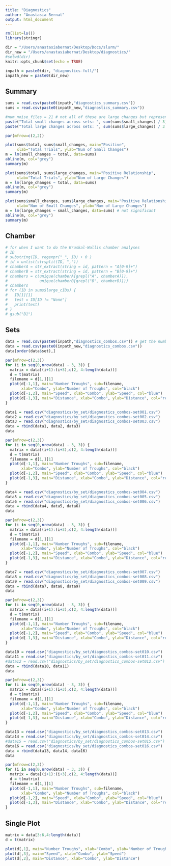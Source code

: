 ```yaml
---
title: "Diagnostics"
author: "Anastasia Bernat"
output: html_document
---
```


```r
rm(list=ls())
library(stringr)

dir = "/Users/anastasiabernat/Desktop/Docs/slurm/"
dir_new = "/Users/anastasiabernat/Desktop/diagnostics/"
#setwd(dir)
knitr::opts_chunk$set(echo = TRUE)
```

```r
inpath = paste0(dir, "diagnostics-full/")
inpath_new = paste0(dir_new)
```

## Summary 

```r
sums = read.csv(paste0(inpath,"diagnostics_summary.csv"))
sums = read.csv(paste0(inpath_new,"diagnostics_summary.csv"))
```

```r
#num_noise_files = 21 # not all of these are large changes but represent noise_files
paste("Total small changes across sets: ", sum(sums$small_changes) / 3)
paste("Total large changes across sets: ", sum(sums$large_changes) / 3 ) # - num_noise_files) 

par(mfrow=c(2,2))

plot(sums$total, sums$small_changes, main="Positive", 
     xlab="Total Trials", ylab="Num of Small Changes")
m = lm(small_changes ~ total, data=sums)
abline(m, col="grey")
summary(m)

plot(sums$total, sums$large_changes, main="Positive Relationship", 
     xlab="Total Trials", ylab="Num of Large Changes")
m = lm(large_changes ~ total, data=sums)
abline(m, col="grey")
summary(m)

plot(sums$small_changes, sums$large_changes, main="Positive Relationship", 
     xlab="Num of Small Changes", ylab="Num of Large Changes")
m = lm(large_changes ~ small_changes, data=sums) # not significant
abline(m, col="grey")
summary(m)
```

## Chamber

```r
# for when I want to do the Kruskal-Wallis chamber analyses
# ID
# substring(ID, regexpr("_", ID) + 0 )
# id = unlist(strsplit(ID, ","))
# chamberA = str_extract(string = id, pattern = "A[0-9]+")
# chamberB = str_extract(string = id, pattern = "B[0-9]+")
# chambers = c(unique(chamberA[grepl("A", chamberA)]), 
#              unique(chamberB[grepl("B", chamberB)]))
# chambers
# for (ID in sums$large_cIDs) {
#   ID[1][1]
#   test = ID[ID != "None"]
#   print(test)
# }
# gsub("B1")
```


## Sets 

```r
data = read.csv(paste0(inpath,"diagnostics_combos.csv")) # get the number from the set
data = read.csv(paste0(inpath_new,"diagnostics_combos.csv")) 
data[order(data$set),]
```

```r
par(mfrow=c(2,3))
for (i in seq(0,nrow(data) - 3, 3)) {
  matrix = data[(i+1):(i+3),c(2, 4:length(data))]
  d = t(matrix)
  filename = d[1,][1]
  plot(d[-1,1], main="Number Troughs", sub=filename, 
       xlab="Combo", ylab="Number of Troughs", col="black")
  plot(d[-1,2], main="Speed", xlab="Combo", ylab="Speed", col="blue")
  plot(d[-1,3], main="Distance", xlab="Combo", ylab="Distance", col="red")
}

```

```r
data1 = read.csv("diagnostics/by_set/diagnostics_combos-set001.csv")
data2 = read.csv("diagnostics/by_set/diagnostics_combos-set002.csv")
data3 = read.csv("diagnostics/by_set/diagnostics_combos-set003.csv")
data = rbind(data1, data2, data3)
data
```

```r
par(mfrow=c(2,3))
for (i in seq(0,nrow(data) - 3, 3)) {
  matrix = data[(i+1):(i+3),c(2, 4:length(data))]
  d = t(matrix)
  filename = d[1,][1]
  plot(d[-1,1], main="Number Troughs", sub=filename, 
       xlab="Combo", ylab="Number of Troughs", col="black")
  plot(d[-1,2], main="Speed", xlab="Combo", ylab="Speed", col="blue")
  plot(d[-1,3], main="Distance", xlab="Combo", ylab="Distance", col="red")
}
```

```r
data4 = read.csv("diagnostics/by_set/diagnostics_combos-set004.csv")
data5 = read.csv("diagnostics/by_set/diagnostics_combos-set005.csv")
data6 = read.csv("diagnostics/by_set/diagnostics_combos-set006.csv")
data = rbind(data4, data5, data6)
data
```
```r
par(mfrow=c(2,3))
for (i in seq(0,nrow(data) - 3, 3)) {
  matrix = data[(i+1):(i+3),c(2, 4:length(data))]
  d = t(matrix)
  filename = d[1,][1]
  plot(d[-1,1], main="Number Troughs", sub=filename, 
       xlab="Combo", ylab="Number of Troughs", col="black")
  plot(d[-1,2], main="Speed", xlab="Combo", ylab="Speed", col="blue")
  plot(d[-1,3], main="Distance", xlab="Combo", ylab="Distance", col="red")
}
```

```r
data7 = read.csv("diagnostics/by_set/diagnostics_combos-set007.csv")
data8 = read.csv("diagnostics/by_set/diagnostics_combos-set008.csv")
data9 = read.csv("diagnostics/by_set/diagnostics_combos-set009.csv")
data = rbind(data7, data8, data9)
data
```

```r
par(mfrow=c(2,3))
for (i in seq(0,nrow(data) - 3, 3)) {
  matrix = data[(i+1):(i+3),c(2, 4:length(data))]
  d = t(matrix)
  filename = d[1,][1]
  plot(d[-1,1], main="Number Troughs", sub=filename, 
       xlab="Combo", ylab="Number of Troughs", col="black")
  plot(d[-1,2], main="Speed", xlab="Combo", ylab="Speed", col="blue")
  plot(d[-1,3], main="Distance", xlab="Combo", ylab="Distance", col="red")
}
```

```r
data10 = read.csv("diagnostics/by_set/diagnostics_combos-set010.csv")
data11 = read.csv("diagnostics/by_set/diagnostics_combos-set011.csv")
#data12 = read.csv("diagnostics/by_set/diagnostics_combos-set012.csv")
data = rbind(data10, data11)
data
```

```r
par(mfrow=c(2,3))
for (i in seq(0,nrow(data) - 3, 3)) {
  matrix = data[(i+1):(i+3),c(2, 4:length(data))]
  d = t(matrix)
  filename = d[1,][1]
  plot(d[-1,1], main="Number Troughs", sub=filename, 
       xlab="Combo", ylab="Number of Troughs", col="black")
  plot(d[-1,2], main="Speed", xlab="Combo", ylab="Speed", col="blue")
  plot(d[-1,3], main="Distance", xlab="Combo", ylab="Distance", col="red")
}
```

```r
data13 = read.csv("diagnostics/by_set/diagnostics_combos-set013.csv")
data14 = read.csv("diagnostics/by_set/diagnostics_combos-set014.csv")
#data15 = read.csv("diagnostics/by_set/diagnostics_combos-set015.csv")
data16 = read.csv("diagnostics/by_set/diagnostics_combos-set016.csv")
data = rbind(data13, data14, data16)
data
```

```r
par(mfrow=c(2,3))
for (i in seq(0,nrow(data) - 3, 3)) {
  matrix = data[(i+1):(i+3),c(2, 4:length(data))]
  d = t(matrix)
  filename = d[1,][1]
  plot(d[-1,1], main="Number Troughs", sub=filename, 
       xlab="Combo", ylab="Number of Troughs", col="black")
  plot(d[-1,2], main="Speed", xlab="Combo", ylab="Speed", col="blue")
  plot(d[-1,3], main="Distance", xlab="Combo", ylab="Distance", col="red")
}
```

## Single Plot

```r
matrix = data[3:6,4:length(data)]
d = t(matrix)

plot(d[,1], main="Number Troughs", xlab="Combo", ylab="Number of Troughs")
plot(d[,3], main="Speed", xlab="Combo", ylab="Speed")
plot(d[,2], main="Distance", xlab="Combo", ylab="Distance")
```




